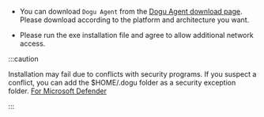 - You can download `Dogu Agent` from the [Dogu Agent download page](https://dogutech.io/downloads/dogu-agent). Please download according to the platform and architecture you want.

- Please run the exe installation file and agree to allow additional
  network access.

:::caution

Installation may fail due to conflicts with security programs. If you suspect a conflict, you can add the $HOME/.dogu folder as a security exception folder.
[For Microsoft Defender](https://support.microsoft.com/en-us/windows/add-an-exclusion-to-windows-security-811816c0-4dfd-af4a-47e4-c301afe13b26)

:::
